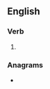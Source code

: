 ==English==

===Verb===
{{head|en|verb form}}

# {{en-past of|sign up}}

===Anagrams===
* {{anagrams|en|a=deginpsu|dispunge}}